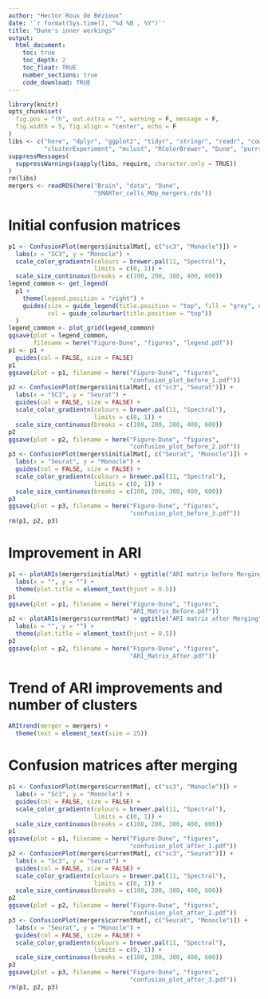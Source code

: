 ```yaml
---
author: "Hector Roux de Bézieux"
date: '`r format(Sys.time(), "%d %B , %Y")`'
title: "Dune's inner workings"
output:
  html_document:
    toc: true
    toc_depth: 2
    toc_float: TRUE
    number_sections: true
    code_download: TRUE
---
```


```r
library(knitr)
opts_chunk$set(
  fig.pos = "!h", out.extra = "", warning = F, message = F,
  fig.width = 5, fig.align = "center", echo = F
)
libs <- c("here", "dplyr", "ggplot2", "tidyr", "stringr", "readr", "cowplot",
          "clusterExperiment", "mclust", "RColorBrewer", "Dune", "purrr")
suppressMessages(
  suppressWarnings(sapply(libs, require, character.only = TRUE))
)
rm(libs)
mergers <- readRDS(here("Brain", "data", "Dune",
                        "SMARTer_cells_MOp_mergers.rds"))
```

# Initial confusion matrices

```r
p1 <- ConfusionPlot(mergers$initialMat[, c("sc3", "Monocle")]) +
  labs(x = "SC3", y = "Monocle") +
  scale_color_gradientn(colours = brewer.pal(11, "Spectral"),
                        limits = c(0, 1)) +
  scale_size_continuous(breaks = c(100, 200, 300, 400, 600))
legend_common <- get_legend(
  p1 +
    theme(legend.position = "right") +
    guides(size = guide_legend(title.position = "top", fill = "grey", ncol = 1),
           col = guide_colourbar(title.position = "top"))
  )
legend_common <- plot_grid(legend_common)
ggsave(plot = legend_common,
       filename = here("Figure-Dune", "figures", "legend.pdf"))
p1 <- p1 +
  guides(col = FALSE, size = FALSE)
p1
ggsave(plot = p1, filename = here("Figure-Dune", "figures",
                                  "confusion_plot_before_1.pdf"))
p2 <- ConfusionPlot(mergers$initialMat[, c("sc3", "Seurat")]) +
  labs(x = "SC3", y = "Seurat") +
  guides(col = FALSE, size = FALSE) +
  scale_color_gradientn(colours = brewer.pal(11, "Spectral"),
                        limits = c(0, 1)) +
  scale_size_continuous(breaks = c(100, 200, 300, 400, 600))
p2
ggsave(plot = p2, filename = here("Figure-Dune", "figures",
                                  "confusion_plot_before_2.pdf"))
p3 <- ConfusionPlot(mergers$initialMat[, c("Seurat", "Monocle")]) +
  labs(x = "Seurat", y = "Monocle") +
  guides(col = FALSE, size = FALSE) +
  scale_color_gradientn(colours = brewer.pal(11, "Spectral"),
                        limits = c(0, 1)) +
  scale_size_continuous(breaks = c(100, 200, 300, 400, 600))
p3
ggsave(plot = p3, filename = here("Figure-Dune", "figures",
                                  "confusion_plot_before_3.pdf"))
rm(p1, p2, p3)
```

# Improvement in ARI

```r
p1 <- plotARIs(mergers$initialMat) + ggtitle("ARI matrix before Merging") +
  labs(x = "", y = "") +
  theme(plot.title = element_text(hjust = 0.5))
p1
ggsave(plot = p1, filename = here("Figure-Dune", "figures", 
                                  "ARI_Matrix_Before.pdf"))
p2 <- plotARIs(mergers$currentMat) + ggtitle("ARI matrix after Merging") +
  labs(x = "", y = "") +
  theme(plot.title = element_text(hjust = 0.5))
p2
ggsave(plot = p2, filename = here("Figure-Dune", "figures", 
                                  "ARI_Matrix_After.pdf"))
```

# Trend of ARI improvements and number of clusters
```r
ARItrend(merger = mergers) +
  theme(text = element_text(size = 25))
```

# Confusion matrices after merging

```r
p1 <- ConfusionPlot(mergers$currentMat[, c("sc3", "Monocle")]) +
  labs(x = "Sc3", y = "Monocle") +
  guides(col = FALSE, size = FALSE) +
  scale_color_gradientn(colours = brewer.pal(11, "Spectral"),
                        limits = c(0, 1)) +
  scale_size_continuous(breaks = c(100, 200, 300, 400, 600))
p1
ggsave(plot = p1, filename = here("Figure-Dune", "figures",
                                  "confusion_plot_after_1.pdf"))
p2 <- ConfusionPlot(mergers$currentMat[, c("sc3", "Seurat")]) +
  labs(x = "Sc3", y = "Seurat") +
  guides(col = FALSE, size = FALSE) +
  scale_color_gradientn(colours = brewer.pal(11, "Spectral"),
                        limits = c(0, 1)) +
  scale_size_continuous(breaks = c(100, 200, 300, 400, 600))
p2
ggsave(plot = p2, filename = here("Figure-Dune", "figures",
                                  "confusion_plot_after_2.pdf"))
p3 <- ConfusionPlot(mergers$currentMat[, c("Seurat", "Monocle")]) +
  labs(x = "Seurat", y = "Monocle") +
  guides(col = FALSE, size = FALSE) +
  scale_color_gradientn(colours = brewer.pal(11, "Spectral"),
                        limits = c(0, 1)) +
  scale_size_continuous(breaks = c(100, 200, 300, 400, 600))
p3
ggsave(plot = p3, filename = here("Figure-Dune", "figures",
                                  "confusion_plot_after_3.pdf"))
rm(p1, p2, p3)
```